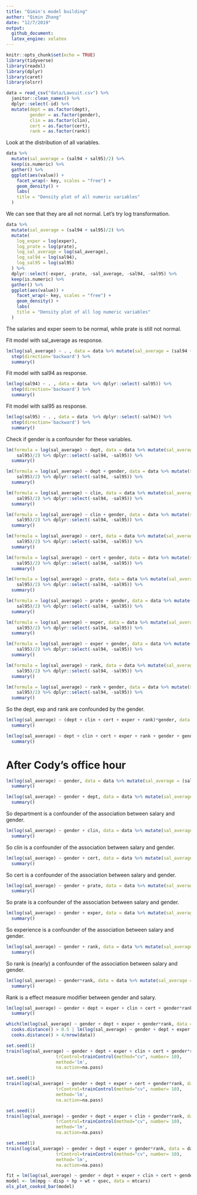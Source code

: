```yaml
---
title: "Qimin's model building"
author: "Qimin Zhang"
date: "12/7/2019"
output: 
  github_document:
  latex_engine: xelatex
---
```


```r
knitr::opts_chunk$set(echo = TRUE)
library(tidyverse)
library(readxl)
library(dplyr)
library(caret)
library(olsrr)
```

```r
data = read_csv("data/Lawsuit.csv") %>% 
  janitor::clean_names() %>% 
  dplyr::select(-id) %>% 
  mutate(dept = as.factor(dept),
         gender = as.factor(gender),
         clin = as.factor(clin),
         cert = as.factor(cert),
         rank = as.factor(rank))
```

Look at the distribution of all variables.

```r
data %>%
  mutate(sal_average = (sal94 + sal95)/2) %>% 
  keep(is.numeric) %>%
  gather() %>% 
  ggplot(aes(value)) +
    facet_wrap(~ key, scales = "free") +
    geom_density() +
    labs(
    title = "Density plot of all numeric variables"
  )
```

We can see that they are all not normal. Let's try log transformation.

```r
data %>%
  mutate(sal_average = (sal94 + sal95)/2) %>%
  mutate(
    log_exper = log(exper),
    log_prate = log(prate),
    log_sal_average = log(sal_average),
    log_sal94 = log(sal94),
    log_sal95 = log(sal95)
  ) %>% 
  dplyr::select(-exper, -prate, -sal_average, -sal94, -sal95) %>% 
  keep(is.numeric) %>%
  gather() %>% 
  ggplot(aes(value)) +
    facet_wrap(~ key, scales = "free") +
    geom_density() +
    labs(
    title = "Density plot of all log numeric variables"
  )
```

The salaries and exper seem to be normal, while prate is still not normal.

Fit model with sal_average as response.

```r
lm(log(sal_average) ~ . , data = data %>% mutate(sal_average = (sal94 + sal95)/2) %>% dplyr::select(-sal94, -sal95)) %>% 
  step(direction='backward') %>% 
  summary()
```

Fit model with sal94 as response.

```r
lm(log(sal94) ~ . , data = data  %>% dplyr::select(-sal95)) %>% 
  step(direction='backward') %>% 
  summary()
```

Fit model with sal95 as response.

```r
lm(log(sal95) ~ . , data = data  %>% dplyr::select(-sal94)) %>% 
  step(direction='backward') %>% 
  summary()
```

Check if gender is a confounder for these variables.

```r
lm(formula = log(sal_average) ~ dept, data = data %>% mutate(sal_average = (sal94 + 
    sal95)/2) %>% dplyr::select(-sal94, -sal95)) %>% 
  summary()

lm(formula = log(sal_average) ~ dept + gender, data = data %>% mutate(sal_average = (sal94 + 
    sal95)/2) %>% dplyr::select(-sal94, -sal95)) %>% 
  summary()
```

```r
lm(formula = log(sal_average) ~ clin, data = data %>% mutate(sal_average = (sal94 + 
    sal95)/2) %>% dplyr::select(-sal94, -sal95)) %>% 
  summary()

lm(formula = log(sal_average) ~ clin + gender, data = data %>% mutate(sal_average = (sal94 + 
    sal95)/2) %>% dplyr::select(-sal94, -sal95)) %>% 
  summary()
```

```r
lm(formula = log(sal_average) ~ cert, data = data %>% mutate(sal_average = (sal94 + 
    sal95)/2) %>% dplyr::select(-sal94, -sal95)) %>% 
  summary()

lm(formula = log(sal_average) ~ cert + gender, data = data %>% mutate(sal_average = (sal94 + 
    sal95)/2) %>% dplyr::select(-sal94, -sal95)) %>% 
  summary()
```

```r
lm(formula = log(sal_average) ~ prate, data = data %>% mutate(sal_average = (sal94 + 
    sal95)/2) %>% dplyr::select(-sal94, -sal95)) %>% 
  summary()

lm(formula = log(sal_average) ~ prate + gender, data = data %>% mutate(sal_average = (sal94 + 
    sal95)/2) %>% dplyr::select(-sal94, -sal95)) %>% 
  summary()
```

```r
lm(formula = log(sal_average) ~ exper, data = data %>% mutate(sal_average = (sal94 + 
    sal95)/2) %>% dplyr::select(-sal94, -sal95)) %>% 
  summary()

lm(formula = log(sal_average) ~ exper + gender, data = data %>% mutate(sal_average = (sal94 + 
    sal95)/2) %>% dplyr::select(-sal94, -sal95)) %>% 
  summary()
```

```r
lm(formula = log(sal_average) ~ rank, data = data %>% mutate(sal_average = (sal94 + 
    sal95)/2) %>% dplyr::select(-sal94, -sal95)) %>% 
  summary()

lm(formula = log(sal_average) ~ rank + gender, data = data %>% mutate(sal_average = (sal94 + 
    sal95)/2) %>% dplyr::select(-sal94, -sal95)) %>% 
  summary()
```

So the dept, exp and rank are confounded by the gender.

```r
lm(log(sal_average) ~ (dept + clin + cert + exper + rank)*gender, data = data %>% mutate(sal_average = (sal94 + sal95)/2) %>% dplyr::select(-sal94, -sal95)) %>% 
  summary()
```


```r
lm(log(sal_average) ~ dept + clin + cert + exper + rank + gender + gender*exper, data = data %>% mutate(sal_average = (sal94 + sal95)/2) %>% dplyr::select(-sal94, -sal95)) %>% 
  summary()
```

# After Cody's office hour

```r
lm(log(sal_average) ~ gender, data = data %>% mutate(sal_average = (sal94 + sal95)/2) %>% dplyr::select(-sal94, -sal95)) %>% 
  summary()

lm(log(sal_average) ~ gender + dept, data = data %>% mutate(sal_average = (sal94 + sal95)/2) %>% dplyr::select(-sal94, -sal95)) %>% 
  summary()
```

So department is a confounder of the association between salary and gender.

```r
lm(log(sal_average) ~ gender + clin, data = data %>% mutate(sal_average = (sal94 + sal95)/2) %>% dplyr::select(-sal94, -sal95)) %>% 
  summary()
```

So clin is a confounder of the association between salary and gender.

```r
lm(log(sal_average) ~ gender + cert, data = data %>% mutate(sal_average = (sal94 + sal95)/2) %>% dplyr::select(-sal94, -sal95)) %>% 
  summary()
```

So cert is a confounder of the association between salary and gender.

```r
lm(log(sal_average) ~ gender + prate, data = data %>% mutate(sal_average = (sal94 + sal95)/2) %>% dplyr::select(-sal94, -sal95)) %>% 
  summary()
```

So prate is a confounder of the association between salary and gender.

```r
lm(log(sal_average) ~ gender + exper, data = data %>% mutate(sal_average = (sal94 + sal95)/2) %>% dplyr::select(-sal94, -sal95)) %>% 
  summary()
```

So experience is a confounder of the association between salary and gender.

```r
lm(log(sal_average) ~ gender + rank, data = data %>% mutate(sal_average = (sal94 + sal95)/2) %>% dplyr::select(-sal94, -sal95)) %>% 
  summary()
```

So rank is (nearly) a confounder of the association between salary and gender.


```r
lm(log(sal_average) ~ gender*rank, data = data %>% mutate(sal_average = (sal94 + sal95)/2) %>% dplyr::select(-sal94, -sal95)) %>% 
  summary()
```

Rank is a effect measure modifier between gender and salary.

```r
lm(log(sal_average) ~ gender + dept + exper + clin + cert + gender*rank, data = data %>% mutate(sal_average = (sal94 + sal95)/2) %>% dplyr::select(-sal94, -sal95)) %>% 
  summary()
```

```r
which(lm(log(sal_average) ~ gender + dept + exper + gender*rank, data = data %>% mutate(sal_average = (sal94 + sal95)/2) %>% dplyr::select(-sal94, -sal95)) %>% 
  cooks.distance() > 0.5 | lm(log(sal_average) ~ gender + dept + exper + gender*rank, data = data %>% mutate(sal_average = (sal94 + sal95)/2) %>% dplyr::select(-sal94, -sal95)) %>% 
  cooks.distance() > 4/nrow(data))
```

```r
set.seed(1)
train(log(sal_average) ~ gender + dept + exper + clin + cert + gender*rank, data = data %>% mutate(sal_average = (sal94 + sal95)/2) %>% dplyr::select(-sal94, -sal95),
                   trControl=trainControl(method="cv", number= 10),
                   method='lm',
                   na.action=na.pass)
```

```r
set.seed(1)
train(log(sal_average) ~ gender + dept + exper + cert + gender*rank, data = data %>% mutate(sal_average = (sal94 + sal95)/2) %>% dplyr::select(-sal94, -sal95),
                   trControl=trainControl(method="cv", number= 10),
                   method='lm',
                   na.action=na.pass)
```

```r
set.seed(1)
train(log(sal_average) ~ gender + dept + exper + clin + gender*rank, data = data %>% mutate(sal_average = (sal94 + sal95)/2) %>% dplyr::select(-sal94, -sal95),
                   trControl=trainControl(method="cv", number= 10),
                   method='lm',
                   na.action=na.pass)
```

```r
set.seed(1)
train(log(sal_average) ~ gender + dept + exper + gender*rank, data = data %>% mutate(sal_average = (sal94 + sal95)/2) %>% dplyr::select(-sal94, -sal95),
                   trControl=trainControl(method="cv", number= 10),
                   method='lm',
                   na.action=na.pass)
```

```r
fit = lm(log(sal_average) ~ gender + dept + exper + clin + cert + gender*rank, data = data %>% mutate(sal_average = (sal94 + sal95)/2) %>% dplyr::select(-sal94, -sal95))
model <- lm(mpg ~ disp + hp + wt + qsec, data = mtcars)
ols_plot_cooksd_bar(model)
```

